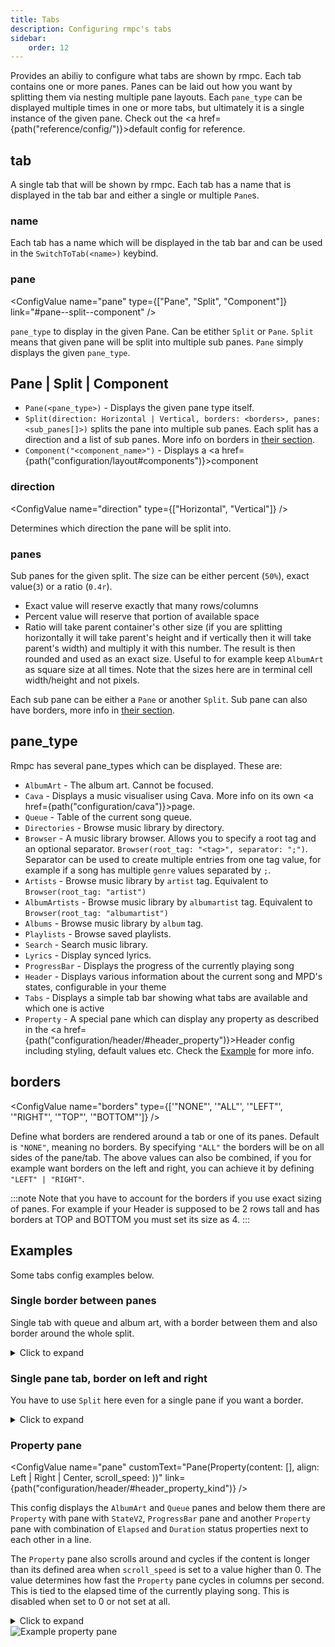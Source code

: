 ```yaml
---
title: Tabs
description: Configuring rmpc's tabs
sidebar:
    order: 12
---
```



<ConfigValue name="tabs" customText="<tab[]>" />

Provides an abiliy to configure what tabs are shown by rmpc. Each tab contains one or more panes. Panes
can be laid out how you want by splitting them via nesting multiple pane layouts. Each `pane_type` can be
displayed multiple times in one or more tabs, but ultimately it is a single instance of the given pane.
Check out the <a href={path("reference/config/")}>default config</a> for reference.

## tab

<ConfigValue name="tab" customText='(name: "<string>", pane: Pane | Split | Component)' />

A single tab that will be shown by rmpc. Each tab has a name that is displayed in the tab bar and either a single or multiple `Pane`s.

### name

<ConfigValue name="name" type="string" />

Each tab has a name which will be displayed in the tab bar and can be used in the `SwitchToTab(<name>)` keybind.

### pane

<ConfigValue name="pane" type={["Pane", "Split", "Component"]} link="#pane--split--component" />

`pane_type` to display in the given Pane. Can be etither `Split` or `Pane`. `Split` means that given pane will be split
into multiple sub panes. `Pane` simply displays the given `pane_type`.

## Pane | Split | Component

- `Pane(<pane_type>)` - Displays the given pane type itself.
- `Split(direction: Horizontal | Vertical, borders: <borders>, panes: <sub_panes[]>)` splits the pane into multiple sub panes. Each split has
  a direction and a list of sub panes. More info on borders in [their section](#borders).
- `Component("<component_name>")` - Displays a <a href={path("configuration/layout#components")}>component</a>

### direction

<ConfigValue name="direction" type={["Horizontal", "Vertical"]} />

Determines which direction the pane will be split into.

### panes

<ConfigValue name="panes" customText="(size: '50%', borders: <borders>, pane: Split() | Pane(<pane_type>)" />

Sub panes for the given split. The size can be either percent (`50%`), exact value(`3`) or a
ratio (`0.4r`).

- Exact value will reserve exactly that many rows/columns
- Percent value will reserve that portion of available space
- Ratio will take parent container's other size (if you are splitting horizontally it will take
  parent's height and if vertically then it will take parent's width) and multiply it with this number.
  The result is then rounded and used as an exact size. Useful to for example keep `AlbumArt` as
  square size at all times. Note that the sizes here are in terminal cell width/height and not pixels.

Each sub pane can be either a `Pane` or another `Split`. Sub pane can also have borders, more info in [their section](#borders).

## pane_type

Rmpc has several pane_types which can be displayed. These are:

- `AlbumArt` - The album art. Cannot be focused.
- `Cava` - Displays a music visualiser using Cava. More info on its own <a href={path("configuration/cava")}>page</a>.
- `Queue` - Table of the current song queue.
- `Directories` - Browse music library by directory.
- `Browser` - A music library browser. Allows you to specify a root tag and an optional separator. `Browser(root_tag: "<tag>", separator: ";")`.
  Separator can be used to create multiple entries from one tag value, for example if a song has multiple `genre` values separated by `;`.
- `Artists` - Browse music library by `artist` tag. Equivalent to `Browser(root_tag: "artist")`
- `AlbumArtists` - Browse music library by `albumartist` tag. Equivalent to `Browser(root_tag: "albumartist")`
- `Albums` - Browse music library by `album` tag.
- `Playlists` - Browse saved playlists.
- `Search` - Search music library.
- `Lyrics` - Display synced lyrics.
- `ProgressBar` - Displays the progress of the currently playing song
- `Header` - Displays various information about the current song and MPD's states, configurable in your theme
- `Tabs` - Displays a simple tab bar showing what tabs are available and which one is active
- `Property` - A special pane which can display any property as described in the <a href={path("configuration/header/#header_property")}>Header config</a>
  including styling, default values etc. Check the [Example](#property-pane) for more info.

## borders

<ConfigValue name="borders" type={['"NONE"', '"ALL"', '"LEFT"', '"RIGHT"', '"TOP"', '"BOTTOM"']} />

Define what borders are rendered around a tab or one of its panes. Default is `"NONE"`, meaning no borders.
By specifying `"ALL"` the borders will be on all sides of the pane/tab. The above values can also be combined,
if you for example want borders on the left and right, you can achieve it by defining `"LEFT" | "RIGHT"`.

:::note
Note that you have to account for the borders if you use exact sizing of panes. For example if your Header
is supposed to be 2 rows tall and has borders at TOP and BOTTOM you must set its size as 4.
:::

## Examples

Some tabs config examples below.

### Single border between panes

Single tab with queue and album art, with a border between them and also border around the whole split.

<details>

<summary>Click to expand</summary>

```rust
tabs: [
    (
        name: "Queue",
        pane: Split(
            direction: Horizontal,
            borders: "ALL",
            panes: [
                (
                    size: "40%",
                    borders: "RIGHT",
                    pane: Pane(AlbumArt),
                ),
                (
                    size: "60%",
                    pane: Pane(Queue),
                ),
            ],
        ),
    ),
],
```

</details>

### Single pane tab, border on left and right

You have to use `Split` here even for a single pane if you want a border.

<details>

<summary>Click to expand</summary>

```rust
tabs: [
    (
        name: "Tab",
        pane: Split(
            direction: Horizontal,
            borders: "LEFT | RIGHT",
            panes: [
                (
                    size: "100%",
                    pane: Pane(Queue),
                ),
            ],
        ),
    ),
],
```

</details>

### Property pane

<ConfigValue
    name="pane"
    customText="Pane(Property(content: <property>[], align: Left | Right | Center, scroll_speed: <number>))"
    link={path("configuration/header/#header_property_kind")}
/>

This config displays the `AlbumArt` and `Queue` panes and below them there are `Property` with pane with `StateV2`, `ProgressBar` pane and
another `Property` pane with combination of `Elapsed` and `Duration` status properties next to each other in a line.

The `Property` pane also scrolls around and cycles if the content is longer than its defined area when `scroll_speed` is set to a value higher
than 0. The value determines how fast the `Property` pane cycles in columns per second. This is tied to the elapsed time of the currently playing
song. This is disabled when set to 0 or not set at all.

<details>

<summary>Click to expand</summary>

```rust
tabs: [
    (
        name: "Test",
        pane: Split(
            direction: Vertical,
            panes: [
                (
                    size: "100%",
                    borders: "ALL",
                    pane: Split(
                        borders: "ALL",
                        direction: Horizontal,
                        panes: [
                            (
                                size: "40%",
                                borders: "RIGHT",
                                pane: Pane(AlbumArt),
                            ),
                            (
                                size: "60%",
                                pane: Pane(Queue),
                            ),
                        ],
                    ),
                ),
                (
                    size: "3",
                    borders: "ALL",
                    pane: Split(
                        direction: Horizontal,
                        panes: [
                            (
                                pane: Pane(Property(content: [(kind: Property(Status(StateV2())))], align: Left)),
                                size: "10",
                            ),
                            (
                                size: "100%",
                                pane: Pane(ProgressBar),
                            ),
                            (
                                size: "25",
                                pane: Pane(Property(
                                    content: [
                                        (kind: Property(Status(Elapsed))),
                                        (kind: Text(" / ")),
                                        (kind: Property(Status(Duration))),
                                        (kind: Group([
                                            (kind: Text(" (")),
                                            (kind: Property(Status(Bitrate))),
                                            (kind: Text(" kbps)")),
                                        ])),
                                    ], align: Right,
                                )),
                            ),
                        ]
                    ),
                ),
            ],
        ),
    ),
],
```

</details>

<Image src={example_property_pane} width={800} alt="Example property pane" />
